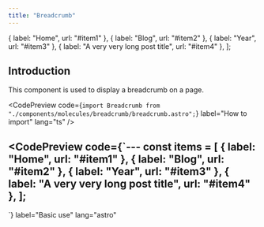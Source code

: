 ```yaml
---
title: "Breadcrumb"
---
```


{ label: "Home", url: "#item1" },
{ label: "Blog", url: "#item2" },
{ label: "Year", url: "#item3" },
{ label: "A very very long post title", url: "#item4" },
];

## Introduction

This component is used to display a breadcrumb on a page.

<CodePreview
  code={`import Breadcrumb from "./components/molecules/breadcrumb/breadcrumb.astro";`}
  label="How to import"
  lang="ts"
/>

<CodePreview
  code={`---
const items = [
{ label: "Home", url: "#item1" },
{ label: "Blog", url: "#item2" },
{ label: "Year", url: "#item3" },
{ label: "A very very long post title", url: "#item4" },
];
---
<Breadcrumb items={items} />`}
  label="Basic use"
  lang="astro"
>
  <Breadcrumb items={items} />
</CodePreview>
